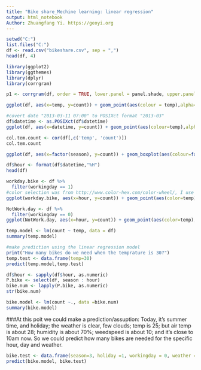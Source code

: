 ---
title: "Bike share_Mechine learning: linear regression"
output: html_notebook
Author: Zhuangfang Yi. https://geoyi.org
---

```{r}
setwd("C:")
list.files("C:")
df <- read.csv("bikeshare.csv", sep = ",")
head(df, 4)
```

```{r}
library(ggplot2)
library(ggthemes)
library(dplyr)
library(corrgram)

p1 <- corrgram(df, order = TRUE, lower.panel = panel.shade, upper.panel = panel.pie, text.panel = panel.txt)

```

```{r}
ggplot(df, aes(x=temp, y=count)) + geom_point(aes(colour = temp),alpha=0.5) 
```

```{r}
#covert date "2013-03-11 07:00" to POSIXct format "2013-03" 
df$datetime <- as.POSIXct(df$datetime)
ggplot(df, aes(x=datetime, y=count)) + geom_point(aes(colour=temp),alpha=0.5,position=position_jitter(w=2, h=0)) + scale_color_continuous(low='#55D8CE',high='#FF6E2E') 
```

```{r}
col.tem.count <- cor(df[,c('temp', 'count')])
col.tem.count
```


```{r}
ggplot(df, aes(x=factor(season), y=count)) + geom_boxplot(aes(colour=factor(season)))
```

```{r}
df$hour <- format(df$datetime,"%H")
head(df)
```

```{r}
workday.bike <- df %>%
  filter(workingday == 1)
#color selection was from http://www.color-hex.com/color-wheel/, I use color 1 combination.
ggplot(workday.bike, aes(x=hour, y=count)) + geom_point(aes(color=temp),position=position_jitter(w=1.5, h=0.5), alpha=0.5) + scale_color_gradientn(colors = c("#161c64","#1827e2",'#983cec','#ad3cec', '#ea3cec','#ec3c6c','#ec613c','#ec863c','#eca33c','#ecd13c'))
```

```{r}
NotWork.day <- df %>%
  filter(workingday == 0)
ggplot(NotWork.day, aes(x=hour, y=count)) + geom_point(aes(color=temp),position=position_jitter(w=1.5, h=0.5), alpha=0.5) + scale_color_gradientn(colors = c("#161c64","#1827e2",'#983cec','#ad3cec', '#ea3cec','#ec3c6c','#ec613c','#ec863c','#eca33c','#ecd13c'))
```

```{r}
temp.model <- lm(count ~ temp, data = df)
summary(temp.model)
```

```{r}
#make prediction using the linear regression model
print("How many bikes do we need when the temprature is 30?")
temp.test <- data.frame(temp=30)
predict(temp.model,temp.test)
```

```{r}
df$hour <- sapply(df$hour, as.numeric)
P.bike <- select(df, season : hour)
bike.num <- lapply(P.bike, as.numeric)
str(bike.num)
```

```{r}
bike.model <- lm(count ~., data =bike.num)
summary(bike.model)
```
###At this poit we could make a prediction/assuption: Today, it's summer time, and holiday; the weather is  clear, few clouds; temp is 25; but air temp is about 28; humidity is about 70%; weedspeed is about 10; and it's close to 10am now. So we could predict how many bikes are needed for the specific hour, day and weather. 

```{r}
bike.test <- data.frame(season=3, holiday =1, workingday = 0, weather = 1, temp=25, atemp = 28, humidity = 70.0, windspeed = 10.0, hour = 10, casual =11, registered = 140)
predict(bike.model, bike.test)
```

